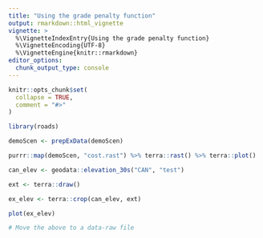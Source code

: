 ```yaml
---
title: "Using the grade penalty function"
output: rmarkdown::html_vignette
vignette: >
  %\VignetteIndexEntry{Using the grade penalty function}
  %\VignetteEncoding{UTF-8}
  %\VignetteEngine{knitr::rmarkdown}
editor_options: 
  chunk_output_type: console
---
```


```r
knitr::opts_chunk$set(
  collapse = TRUE,
  comment = "#>"
)
```

```r
library(roads)

demoScen <- prepExData(demoScen)

purrr::map(demoScen, "cost.rast") %>% terra::rast() %>% terra::plot()

can_elev <- geodata::elevation_30s("CAN", "test")

ext <- terra::draw()

ex_elev <- terra::crop(can_elev, ext)

plot(ex_elev)

# Move the above to a data-raw file
```
